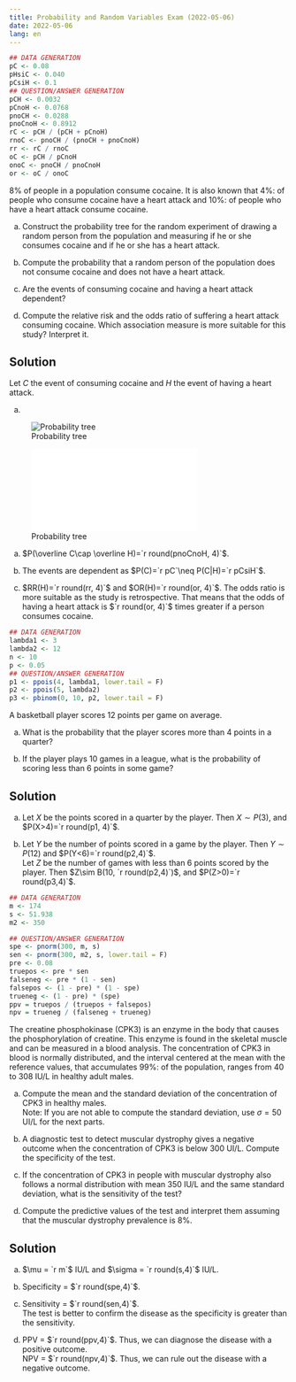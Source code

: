 ```yaml
---
title: Probability and Random Variables Exam (2022-05-06)
date: 2022-05-06
lang: en
---
```


:::{#exr-1}
```r
## DATA GENERATION
pC <- 0.08
pHsiC <- 0.040
pCsiH <- 0.1
## QUESTION/ANSWER GENERATION
pCH <- 0.0032
pCnoH <- 0.0768
pnoCH <- 0.0288
pnoCnoH <- 0.8912
rC <- pCH / (pCH + pCnoH)
rnoC <- pnoCH / (pnoCH + pnoCnoH)
rr <- rC / rnoC
oC <- pCH / pCnoH
onoC <- pnoCH / pnoCnoH
or <- oC / onoC
```

8% of people in a population consume cocaine. It is also known that 4%: of people who consume cocaine have a heart attack and 10%: of people who have a heart attack consume cocaine.


a. Construct the probability tree for the random experiment of drawing a random person from the population and measuring if he or she consumes cocaine and if he or she has a heart attack.

a. Compute the probability that a random person of the population does not consume cocaine and does not have a heart attack.

a. Are the events of consuming cocaine and having a heart attack dependent?

a. Compute the relative risk and the odds ratio of suffering a heart attack consuming cocaine. Which association measure is more suitable for this study? Interpret it.

:::{.callout-tip collapse="true"}
## Solution
Let $C$ the event of consuming cocaine and $H$ the event of having a heart attack.

a.

:::{.content-visible when-format="html"}
![Probability tree](img/exam-2022-05-06/probability-tree-cocaine.svg)
:::

:::{.content-visible unless-format="html"}
![Probability tree](img/exam-2022-05-06/probability-tree-cocaine.pdf)
:::

a. $P(\overline C\cap \overline H)=`r round(pnoCnoH, 4)`$.

a. The events are dependent as $P(C)=`r pC`\neq P(C|H)=`r pCsiH`$.

a. $RR(H)=`r round(rr, 4)`$ and $OR(H)=`r round(or, 4)`$. The odds ratio is more suitable as the study is retrospective. That means that the odds of having a heart attack is $`r round(or, 4)`$ times greater if a person consumes cocaine.
:::
:::

:::{#exr-2}
```r
## DATA GENERATION
lambda1 <- 3
lambda2 <- 12
n <- 10
p <- 0.05
## QUESTION/ANSWER GENERATION
p1 <- ppois(4, lambda1, lower.tail = F)
p2 <- ppois(5, lambda2)
p3 <- pbinom(0, 10, p2, lower.tail = F)
```

A basketball player scores 12 points per game on average.


a. What is the probability that the player scores more than 4 points in a quarter?

a. If the player plays 10 games in a league, what is the probability of scoring less than 6 points in some game?

:::{.callout-tip collapse="true"}
## Solution

a. Let $X$ be the points scored in a quarter by the player. Then $X\sim P(3)$, and $P(X>4)=`r round(p1, 4)`$.

a. Let $Y$ be the number of points scored in a game by the player. Then $Y\sim P(12)$ and $P(Y<6)=`r round(p2,4)`$.  
Let $Z$ be the number of games with less than 6 points scored by the player. Then $Z\sim B(10, `r round(p2,4)`)$, and $P(Z>0)=`r round(p3,4)`$.
:::
:::

:::{#exr-3}
```r
## DATA GENERATION
m <- 174
s <- 51.938
m2 <- 350

## QUESTION/ANSWER GENERATION
spe <- pnorm(300, m, s)
sen <- pnorm(300, m2, s, lower.tail = F)
pre <- 0.08
truepos <- pre * sen
falseneg <- pre * (1 - sen)
falsepos <- (1 - pre) * (1 - spe)
trueneg <- (1 - pre) * (spe)
ppv = truepos / (truepos + falsepos)
npv = trueneg / (falseneg + trueneg)
```

The creatine phosphokinase (CPK3) is an enzyme in the body that causes the phosphorylation of creatine. This enzyme is found in the skeletal muscle and can be measured in a blood analysis. The concentration of CPK3 in blood is normally distributed, and the interval centered at the mean with the reference values, that accumulates 99%: of the population, ranges from 40 to 308 IU/L in healthy adult males.
 
a. Compute the mean and the standard deviation of the concentration of CPK3 in healthy males.  
Note: If you are not able to compute the standard deviation, use $\sigma = 50$ UI/L for the next parts.

a. A diagnostic test to detect muscular dystrophy gives a negative outcome when the concentration of CPK3 is below 300 UI/L. Compute the specificity of the test.

a. If the concentration of CPK3 in people with muscular dystrophy also follows a normal distribution with mean 350 IU/L and the same standard deviation, what is the sensitivity of the test?

a. Compute the predictive values of the test and interpret them assuming that the muscular dystrophy prevalence is 8%.

:::{.callout-tip collapse="true"}
## Solution

a. $\mu = `r m`$ IU/L and $\sigma = `r round(s,4)`$ IU/L.

a. Specificity = $`r round(spe,4)`$.

a. Sensitivity = $`r round(sen,4)`$.  
The test is better to confirm the disease as the specificity is greater than the sensitivity.

a. PPV = $`r round(ppv,4)`$. Thus, we can diagnose the disease with a positive outcome.  
NPV = $`r round(npv,4)`$. Thus, we can rule out the disease with a negative outcome.
:::
:::